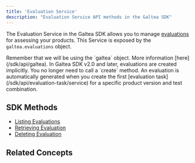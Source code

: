 ```yaml
---
title: 'Evaluation Service'
description: "Evaluation Service API methods in the Galtea SDK"
---
```



The Evaluation Service in the Galtea SDK allows you to manage [evaluations](/concepts/product/version/session/evaluation) for assessing your products.
This Service is exposed by the `galtea.evaluations` object.

<Info>
  Remember that we will be using the `galtea` object. More information [here](/sdk/api/galtea).
</Info>

<Note>
  In Galtea SDK v2.0 and later, evaluations are created implicitly. You no longer need to call a `create` method. An evaluation is automatically generated when you create the first [evaluation task](/sdk/api/evaluation-task/service) for a specific product version and test combination.
</Note>

## SDK Methods
- [Listing Evaluations](/sdk/api/evaluation/list)
- [Retrieving Evaluation](/sdk/api/evaluation/get)
- [Deleting Evaluation](/sdk/api/evaluation/delete)

## Related Concepts

<EvaluationCard />
